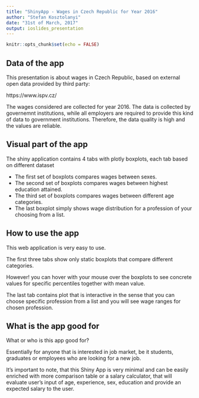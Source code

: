 ---
title: "ShinyApp - Wages in Czech Republic for Year 2016"
author: "Stefan Kosztolanyi"
date: "31st of March, 2017"
output: ioslides_presentation
---

```{r setup, include=FALSE}
knitr::opts_chunk$set(echo = FALSE)
```

## Data of the app

This presentation is about wages in Czech Republic, based on external open data provided by third party: 

https://www.ispv.cz/

The wages considered are collected for year 2016. The data is collected by governemnt institutions, while all employers are required to provide this kind of data to government institutions. Therefore, the data quality is high and the values are reliable. 

## Visual part of the app

The shiny application contains 4 tabs with plotly boxplots, each tab based on different dataset

- The first set of boxplots compares wages between sexes.
- The second set of boxplots compares wages between highest education attained.
- The third set of boxplots compares wages between different age categories.
- The last boxplot simply shows wage distribution for a profession of your choosing from a list.

## How to use the app

This web application is very easy to use.

The first three tabs show only static boxplots that compare different categories.

However! you can hover with your mouse over the boxplots to see concrete values for specific percentiles together with mean value.

The last tab contains plot that is interactive in the sense that you can choose specific profession from a list and you will see wage ranges for chosen profession.

## What is the app good for

What or who is this app good for?

Essentially for anyone that is interested in job market, be it students, graduates or employees who are looking for a new job.

It's important to note, that this Shiny App is very minimal and can be easily enriched with more comparison table or a salary calculator, that will evaluate user's input of age, experience, sex, education and provide an expected salary to the user.



